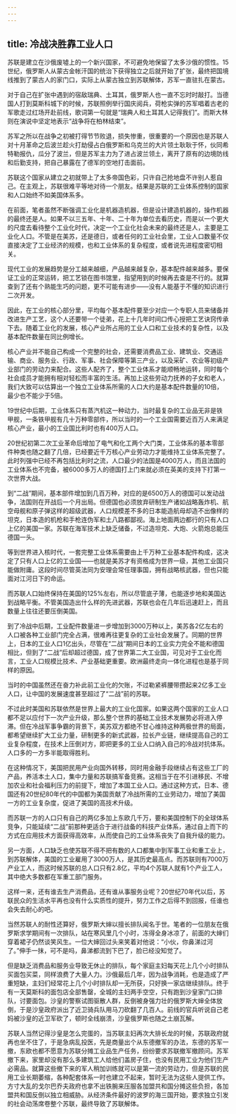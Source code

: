 ```yaml
---
---
---
```

title: 冷战决胜靠工业人口
---

苏联是建立在沙俄废墟上的一个新兴国家，不可避免地保留了太多沙俄的惯性。15世纪，俄罗斯人从蒙古金帐汗国的统治下获得独立之后就开始了扩张，最终把国境线推到了蒙古人的家门口，实际上从蒙古独立到苏联解体，苏军一直驻扎在蒙古。

对于自己在扩张中遇到的宿敌瑞典、土耳其，俄罗斯人也一直不忘时时敲打。当德国人打到莫斯科城下的时候，苏联照例举行国庆阅兵，荷枪实弹的苏军唱着古老的军歌走过红场开赴前线，歌词第一句就是“瑞典人和土耳其人记得我们”。而斯大林则在演说中坚定地表示“战争将在柏林结束”。

苏军之所以在战争之初被打得节节败退，损失惨重，很重要的一个原因也是苏联人对十月革命之后波兰趁火打劫侵占白俄罗斯和乌克兰的大片领土耿耿于怀，伙同希特勒报仇，瓜分了波兰，但是苏军主力为了进占波兰领土，离开了原有的边境防线和后勤支持，把自己暴露在了德军的空地打击面前。

苏联这个国家从建立之初就带上了太多帝国色彩，只许自己抢地盘不许别人惹自己。在主观上，苏联很难平等地对待一个朋友。结果是苏联的工业体系控制的国家和人口始终不如美国体系多。

在前面，笔者虽然不断强调工业化是机器造机器，但是设计建造机器的，操作机器的最终还是人。如果不以三五年、十年、二十年为单位去看历史，而是以一个更大的尺度去看待整个工业化时代，决定一个工业化社会未来的最终还是人，主要是工业化人口。不管是在美苏，还是德日，或者任何的工业社会里，工业人口数量不仅直接决定了工业经济的规模，也和工业体系的复杂程度，或者说先进程度密切相关。

现代工业的发展趋势是分工越来越细，产品越来越复杂，基本配件越来越多。要保证工业的正常运转，把工艺锁在图书馆里，指望用到的时候再去查是不行的。就算查到了还有个熟能生巧的问题，更不可能有进步——没有人能基于不懂的知识进行二次开发。

因此，在工业的核心部分里，平均每个基本配件要至少对应一个专职人员来储备并改进生产工艺，这个人还要带一个徒弟，花上十几年时间口传心授把工艺诀窍传承下去。随着工业化的发展，核心产业所占用的工业人口和工业技术的复杂性，以及基本配件数量在同比例增长。

核心产业并不能自己构成一个完整的社会，还需要消费品工业、建筑业、交通运输、商业、服务业、行政、军事、社会保障等第三产业，以及采矿、农业等初级产业部门的劳动力来配合。这些人配齐了，整个工业体系才能顺畅地运转，同时每个社会成员才能拥有相对轻松而丰富的生活。再加上这些劳动力抚养的子女和老人，我们大致可以估算出一个独立工业体系所需的人口大约是基本配件数量的10倍，最少也不能少于5倍。

19世纪中后期，工业体系只有蒸汽机这一种动力，当时最复杂的工业品无非是铁甲舰，一条铁甲舰有几十万种零部件，所以当时的一个工业国需要近百万人来满足核心产业，最小的工业国比利时也有400万人口。

20世纪初第二次工业革命后增加了电气和化工两个大门类，工业体系的基本零部件种类也随之翻了几倍，已经要近千万核心产业劳动力才能维持工业体系完整了。此时列强中已经不再包括比利时之流，人口最少的法国是4000万人，而且法国的工业体系也不完备，被6000多万人的德国打上门来就必须在英美的支持下打第一次世界大战。

到“二战”期间，基本部件增加到几百万种，对应的是6500万人的德国可以发动战争，法国则在开战后一个月出局。但德国也必须放弃研制生产诸如战略轰炸机、航空母舰和原子弹这样的超级武器，人口规模差不多的日本能造航母却造不出像样的坦克，日本造的机枪和手枪连伪军和土八路都鄙视。海上地面两边都行的只有人口上亿的美国一家。苏联在海军技术上缺乏储备，不过造坦克、大炮、火箭炮总能压德国一头。

等到世界进入核时代，一套完整工业体系需要由上千万种工业基本配件构成，这决定了只有人口上亿的工业国——也就是美苏才有资格成为世界一级，其他工业国只能做附庸。这段时间尽管英法同为安理会常任理事国，拥有战略核武器，但也只能面对江河日下的命运。

而苏联人口始终保持在美国的125%左右，所以尽管底子薄，也能逐步地和美国达到战略平衡。不管美国造出什么样的先进武器，苏联也会在几年后迅速赶上，而且数量上往往还要压倒美国。

到了冷战中后期，工业配件数量进一步增加到3000万种以上，美苏各2亿左右的人口被各种工业部门完全占满，很难再往更复杂的工业社会发展了。同期的世界上，日本的工业人口1亿出头，尽管在“二战”期间日本的工业实力完全不能和德国相比，但到了“二战”后却超过德国，成了世界第二大工业国，可见对于工业化而言，工业人口规模比技术、产业基础更重要。欧洲最终走向一体化进程也是基于同样的原因。

当时的中国虽然还在奋力补此前工业化的欠账，不过勒紧裤腰带攒起来2亿多工业人口，让中国的发展速度甚至超过了“二战”前的苏联。

不过此时美国和苏联依然是世界上最大的工业化国家。如果这两个国家的工业人口都不足以应付下一次产业升级，那么整个世界的基础工业技术发展势必将进入停滞。但在冷战军事争霸的背景下，美苏双方都绝不甘心维持这种两极世界的局面，都希望继续扩大工业力量，研制更多的新式武器，拉长产业链，继续提高自己的工业复杂程度，在技术上压倒对方，即把更多的工业人口纳入自己的冷战对抗体系。人口多的一方多半能取得胜利。

在这种情况下，美国把民用产业向国外转移，同时用金融手段继续占有这些工厂的产品，养活本土人口，集中力量和苏联搞军备竞赛。这相当于在不引进移民、不增加农业和社会福利压力的前提下，增加了本国工业人口。通过这种方式，日本、德国还有20世纪80年代的中国都为美国贡献了冷战所需的工业劳动力，增加了美国一方的工业复杂度，促进了美国的高技术升级。

而苏联一方的人口只有自己的两亿多加上东欧几千万，要和美国控制下的全球体系竞争，只能延续“二战”前那种更适合于进行战备的科技产业体系，通过自上而下的方式在应用技术方面获得高效率，从而使自己的工业体系丧失了自我升级的能力。

另一方面，人口缺乏也使苏联不得不把有数的人口都集中到军事工业和重工业上，到苏联解体，美国的工业雇用了3000万人，是其历史最高点。而苏联则有7000万产业工人，而这时候苏联的总人口只有2.8亿，平均4个苏联人就有1个产业工人，其中绝大多数都在军重工部门服务。

这样一来，还有谁去生产消费品，还有谁从事服务业呢？20世纪70年代以后，苏联民众的生活水平再也没有什么实质性的提升，努力工作之后得不到回报，任谁也会失去耐心的吧。

当然苏联人的耐性还算好，俄罗斯大婶以擅长排队闻名于世。笔者的一位朋友在俄罗斯求学期间有一次排队，站在寒风里几个小时，冻得全身冰凉了，前面的大婶们穿着裙子仍然谈笑风生。一位大婶回过头来笑着对他说：“小伙，你鼻涕过河了。”伸手一抹，可不是吗，鼻涕都流到下巴了，脸已经没知觉了。

但是缺乏消费品和服务业导致无休止的排队，每个家庭主妇每天花上几个小时排队买面包买菜，同样浪费了大量人力。沙俄最后几年，因为战争消耗，也是造成了严重短缺，主妇们经常花上几个小时排队却一无所获，只好换一家店继续排队。终于有一天莫斯科的面包店全部售罄，全城的主妇两手空空，只有跑到沙皇家门口排队，讨要面包。沙皇的警察试图驱散人群，反倒被身强力壮的俄罗斯大婶全体放倒，于是沙皇政府派出了近卫骑兵队用马刀砍翻了几百人。前线的官兵听说自己老妈被沙皇的近卫军砍了，顿时全线崩溃，沙皇俄罗斯也随之土崩瓦解。

苏联人当然记得沙皇是怎么完蛋的，当苏联主妇再次大排长龙的时候，苏联政府就再也坐不住了，于是急病乱投医，先是商量出个从东德撤军的办法，东德的苏军一撤，东欧也都不愿意为苏联分摊工业品生产任务，纷纷要求苏联撤军撤顾问。苏军撤下来，家里却没有那么多建筑工人给他们盖房子住，也没有民用工业为他们生产必需品。就算这些撤下来的军人稍加训练就可以是第一流的劳动力，但是苏联的民用工业长期萎缩，各种配套体系一时也建立不起来，暂时无法为这些人提供工作。方寸大乱的戈尔巴乔夫政府也拿不出铁腕来压服各加盟共和国分摊这些负担，各加盟共和国反倒以独立相威胁。从经济条件最好的波罗的海三国开始，要求独立引发的社会动荡席卷整个苏联，最终导致了苏联解体。